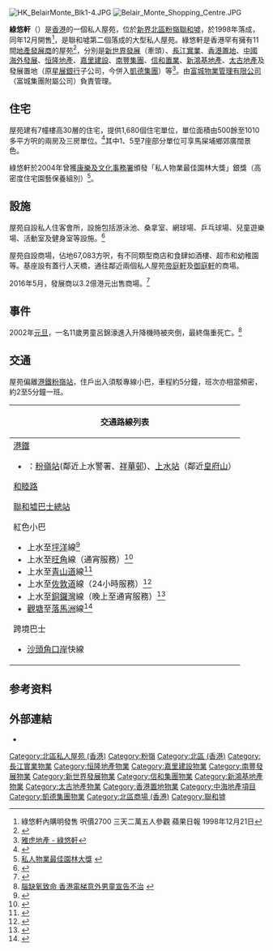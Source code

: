 {{不是|綠悠雅苑}}
[[File:HK_BelairMonte_Blk1-4.JPG|thumb]]
[[File:Belair_Monte_Shopping_Centre.JPG|thumb]]

'''綠悠軒'''（{{lang-en|'''Belair Monte'''}}）是[[香港|香港]]的一個私人屋苑，位於[[新界|新界]][[北區_(香港)|北區]][[粉嶺|粉嶺]][[聯和墟|聯和墟]]，於1998年落成，同年12月開售<ref>綠悠軒內購明發售 呎價2700 三天二萬五人參觀  蘋果日報  1998年12月21日</ref>，是聯和墟第二個落成的大型私人屋苑。綠悠軒是香港罕有擁有11間[[地產發展商|地產發展商]]的屋苑<ref>{{Cite web |url=http://www.centanet.com.hk/newprop/tuenmun2.htm |title=中原地產代理 - 元朗/屯門/粉嶺區(2) |accessdate=2007-08-19 |archive-date=2016-04-14 |archive-url=https://web.archive.org/web/20160414203506/http://www.centanet.com.hk/newprop/tuenmun2.htm |dead-url=no }}</ref>，分別是[[新世界發展|新世界發展]]（牽頭）、[[長江實業|長江實業]]、[[香港置地|香港置地]]、[[中國海外發展有限公司|中國海外發展]]、[[恆隆地產|恒隆地產]]、[[嘉里建設|嘉里建設]]、[[南豐集團|南豐集團]]、[[信和置業|信和置業]]、[[新鴻基地產|新鴻基地產]]、[[太古地產|太古地產]]及發展置地（原[[星展銀行|星展銀行]]子公司，今併入[[凱德集團|凱德集團]]）等<ref>[http://hk.realestate.yahoo.com/estate.html?c=1270&clip=1 雅虎地產 - 綠悠軒]</ref>。由[[富城物業管理有限公司|富城物業管理有限公司]]（富城集團附屬公司）負責管理。

==住宅==
屋苑建有7幢樓高30層的住宅，提供1,680個住宅單位，單位面積由500餘至1010多平方呎的兩房及三房單位。<ref>{{cite news|title=粉嶺綠悠軒|url=https://www.e123.hk/ElderlyPro/details/20323/77|accessdate=2017-12-14|publisher=明報|date=2010-08-09|archive-date=2017-12-14|archive-url=https://web.archive.org/web/20171214072711/https://www.e123.hk/ElderlyPro/details/20323/77|dead-url=no}}</ref>其中1、5至7座部分單位可享馬屎埔鄉郊廣闊景色。

綠悠軒於2004年曾獲[[康樂及文化事務署|康樂及文化事務署]]頒發「私人物業最佳園林大獎」銀獎（高密度住宅園藝保養組別）<ref>[http://www.lcsd.gov.hk/green/property/b5/maintenance.php 私人物業最佳園林大獎] {{webarchive|url=https://web.archive.org/web/20071117014115/http://www.lcsd.gov.hk/green/property/b5/maintenance.php |date=2007-11-17 }}</ref>。

==設施==
屋苑自設私人住客會所，設施包括游泳池、桑拿室、網球場、乒乓球場、兒童遊樂場、活動室及健身室等設施。<ref>{{cite news|title=粉嶺綠悠軒偏離港鐵站 綠意無窮　平價取勝|url=https://hk.finance.appledaily.com/finance/daily/article/20100920/14468127|accessdate=2017-12-14|publisher=蘋果日報|date=2010-09-20|archive-date=2017-12-14|archive-url=https://web.archive.org/web/20171214073714/https://hk.finance.appledaily.com/finance/daily/article/20100920/14468127|dead-url=no}}</ref>

屋苑自設商場，佔地67,083方呎，有不同類型商店和食肆如酒樓、超市和幼稚園等。基座設有蓋行人天橋，通往鄰近兩個私人屋苑[[帝庭軒|帝庭軒]]及[[御庭軒|御庭軒]]的商場。

2016年5月，發展商以3.2億港元出售商場。<ref>{{cite news|title=綠悠軒商場3.202億易手|url=http://www2.hkej.com/property/article/id/1312324/%E7%B6%A0%E6%82%A0%E8%BB%92%E5%95%86%E5%A0%B43.202%E5%84%84%E6%98%93%E6%89%8B|accessdate=2017-12-14|publisher=信報|date=2016-05-02|archive-url=https://web.archive.org/web/20160904195113/http://www2.hkej.com/property/article/id/1312324/%E7%B6%A0%E6%82%A0%E8%BB%92%E5%95%86%E5%A0%B43.202%E5%84%84%E6%98%93%E6%89%8B|archive-date=2016-09-04|dead-url=yes}}</ref>

==事件==
2002年[[元旦|元旦]]，一名11歲男童呂錦濠進入升降機時被夾倒，最終傷重死亡。<ref>[http://www.southcn.com/NEWS/hktwma/xwzxgat/200201030340.htm   腦缺氧致命 香港電梯意外男童宣告不治] {{webarchive|url=https://web.archive.org/web/20040826203733/http://southcn.com/news/hktwma/xwzxgat/200201030340.htm |date=2004-08-26 }}</ref>

==交通==
屋苑偏離[[港鐵|港鐵]][[粉嶺站|粉嶺站]]，住戶出入須駁專線小巴，車程約5分鐘，班次亦相當頻密，約2至5分鐘一班。

{| class="mw-collapsible mw-collapsed wikitable" style="background:white; margin: 0 auto; width: auto;" 
! 交通路線列表
|-
|
;[[港鐵|港鐵]]
*{{港鐵路線標誌|EAL}}：[[粉嶺站|粉嶺站]](鄰近上水警署、[[祥華邨|祥華邨]])、[[上水站_(香港)|上水站]]（鄰近[[皇府山|皇府山]]）
;[[和睦路_(香港)|和睦路]]
{{九龍新界巴士簡單列表|70K|73B|78K|261|270C|270D|270S|277X|278A|278K|279A|279B|279X|N78}}
{{過海隧道巴士簡單列表|373|673|673P|978A|N373}}
{{新界專線小巴簡單列表|52A|54A|55K|56A|56C}}

;[[聯和墟巴士總站|聯和墟巴士總站]]
{{九龍新界巴士簡單列表|70K|78K|79K|270C|270D|270S|277X|278A|278K|279A|279B|279X|N78}}
{{大嶼山巴士簡單列表|A43|A43P|N42A}}
{{過海隧道巴士簡單列表|373|673|978A|N373}}
{{新界專線小巴簡單列表|52A|52K|54A|54K|55K|56A|501A|501K}}
;紅色小巴
*上水至[[坪洋|坪洋]]線<ref>{{Cite web |url=http://www.16seats.net/chi/rmb/r_n79.html |title=上水符興街　—　坪輋及坪洋 |accessdate=2020-07-29 |archive-date=2020-03-29 |archive-url=https://web.archive.org/web/20200329075335/http://www.16seats.net/chi/rmb/r_n79.html |dead-url=no }}</ref>
*上水至[[旺角|旺角]]線（通宵服務）<ref>{{Cite web |url=http://www.16seats.net/chi/rmb/r_kn73.html |title=旺角亞皆老街　—　大埔及上水 |access-date=2016-10-10 |archive-url=https://web.archive.org/web/20161010163620/http://www.16seats.net/chi/rmb/r_kn73.html |archive-date=2016-10-10 |dead-url=yes }}</ref>
*上水至[[青山道|青山道]]線<ref>{{Cite web |url=http://www.16seats.net/chi/rmb/r_kn71.html |title=青山道欽州街　—　大埔及上水 |accessdate=2020-07-29 |archive-date=2020-08-07 |archive-url=https://web.archive.org/web/20200807132946/http://www.16seats.net/chi/rmb/r_kn71.html |dead-url=no }}</ref>
*上水至[[佐敦道|佐敦道]]線（24小時服務）<ref>{{Cite web |url=http://www.16seats.net/chi/rmb/r_kn70.html |title=上水及大埔　＞　佐敦道 |accessdate=2020-07-29 |archive-date=2016-09-22 |archive-url=https://web.archive.org/web/20160922234104/http://www.16seats.net/chi/rmb/r_kn70.html |dead-url=no }}</ref>
*上水至[[銅鑼灣|銅鑼灣]]線（晚上至通宵服務）<ref>{{Cite web |url=http://www.16seats.net/chi/rmb/r_hn73.html |title=銅鑼灣鵝頸橋　—　大埔及上水 |accessdate=2020-07-29 |archive-date=2016-10-10 |archive-url=https://web.archive.org/web/20161010164043/http://www.16seats.net/chi/rmb/r_hn73.html |dead-url=no }}</ref>
*[[觀塘|觀塘]]至[[落馬洲|落馬洲]]線<ref>{{Cite web |url=http://www.16seats.net/chi/rmb/r_kn77.html |title=觀塘同仁街　—　落馬洲 |accessdate=2020-07-29 |archive-date=2016-10-09 |archive-url=https://web.archive.org/web/20161009095632/http://www.16seats.net/chi/rmb/r_kn77.html |dead-url=no }}</ref>
;跨境巴士
*[[沙頭角口岸|沙頭角口岸]]快線
|}

==参考资料==
<div class="references-small">
<references />
</div>

==外部連結==
*{{Facebook|Belairmonteshoppingmall|綠悠軒商場}}

{{新世界發展}}
{{新鴻基地產}}
{{太古集團}}
{{南豐集團}}
{{恆隆地產}} 
{{長江實業}}
{{嘉里集團}}
{{信和置業}}
{{怡和洋行}}

[[Category:北區私人屋苑_(香港)|Category:北區私人屋苑 (香港)]]
[[Category:粉嶺|Category:粉嶺]]
[[Category:北區_(香港)|Category:北區 (香港)]]
[[Category:長江實業物業|Category:長江實業物業]]
[[Category:恒隆地產物業|Category:恒隆地產物業]]
[[Category:嘉里建設物業|Category:嘉里建設物業]]
[[Category:南豐發展物業|Category:南豐發展物業]]
[[Category:新世界發展物業|Category:新世界發展物業]]
[[Category:信和集團物業|Category:信和集團物業]]
[[Category:新鴻基地產物業|Category:新鴻基地產物業]]
[[Category:太古地產物業|Category:太古地產物業]]
[[Category:香港置地物業|Category:香港置地物業]]
[[Category:中海地產項目|Category:中海地產項目]]
[[Category:凱德集團物業|Category:凱德集團物業]]
[[Category:北區商場_(香港)|Category:北區商場 (香港)]]
[[Category:聯和墟|Category:聯和墟]]